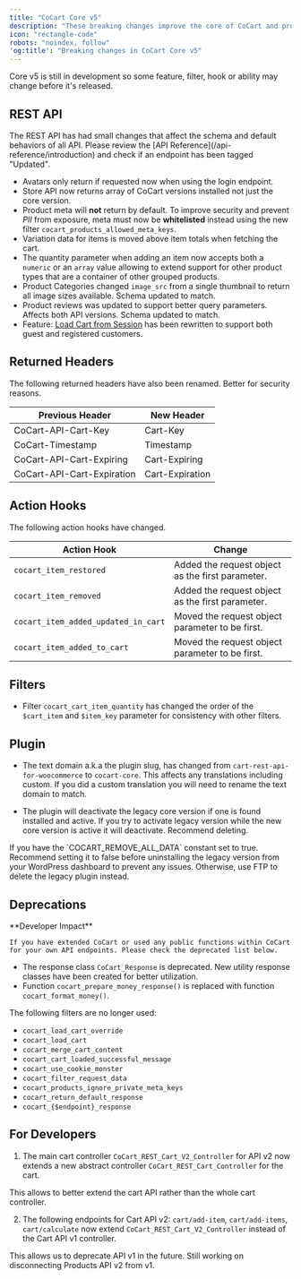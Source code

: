```yaml
---
title: "CoCart Core v5"
description: "These breaking changes improve the core of CoCart and provides better support for these specific features."
icon: "rectangle-code"
robots: "noindex, follow"
'og:title': "Breaking changes in CoCart Core v5"
---
```


<Warning>
    Core v5 is still in development so some feature, filter, hook or ability may change before it's released.
</Warning>

## REST API

<Note>
    The REST API has had small changes that affect the schema and default behaviors of all API. Please review the [API Reference](/api-reference/introduction) and check if an endpoint has been tagged "Updated".
</Note>

* Avatars only return if requested now when using the login endpoint.
* Store API now returns array of CoCart versions installed not just the core version.
* Product meta will **not** return by default. To improve security and prevent _PII_ from exposure, meta must now be **whitelisted** instead using the new filter `cocart_products_allowed_meta_keys`.
* Variation data for items is moved above item totals when fetching the cart.
* The quantity parameter when adding an item now accepts both a `numeric` or an `array` value allowing to extend support for other product types that are a container of other grouped products.
* Product Categories changed `image_src` from a single thumbnail to return all image sizes available. Schema updated to match.
* Product reviews was updated to support better query parameters. Affects both API versions. Schema updated to match.
* Feature: [Load Cart from Session](/documentation/learn/load-cart) has been rewritten to support both guest and registered customers.

## Returned Headers

The following returned headers have also been renamed. Better for security reasons.

| Previous Header            | New Header           |
| -------------------------- | -------------------- |
| CoCart-API-Cart-Key        | Cart-Key             |
| CoCart-Timestamp           | Timestamp            |
| CoCart-API-Cart-Expiring   | Cart-Expiring        |
| CoCart-API-Cart-Expiration | Cart-Expiration      |

## Action Hooks

The following action hooks have changed.

| Action Hook                         | Change                                           |
| ----------------------------------- | ------------------------------------------------ |
| `cocart_item_restored`              | Added the request object as the first parameter. |
| `cocart_item_removed`               | Added the request object as the first parameter. |
| `cocart_item_added_updated_in_cart` | Moved the request object parameter to be first.  |
| `cocart_item_added_to_cart`         | Moved the request object parameter to be first.  |

## Filters

* Filter `cocart_cart_item_quantity` has changed the order of the `$cart_item` and `$item_key` parameter for consistency with other filters.

## Plugin

* The text domain a.k.a the plugin slug, has changed from `cart-rest-api-for-woocommerce` to `cocart-core`. This affects any translations including custom. If you did a custom translation you will need to rename the text domain to match.

* The plugin will deactivate the legacy core version if one is found installed and active. If you try to activate legacy version while the new core version is active it will deactivate. Recommend deleting.

<Tip>
    If you have the `COCART_REMOVE_ALL_DATA` constant set to true. Recommend setting it to false before uninstalling the legacy version from your WordPress dashboard to prevent any issues. Otherwise, use FTP to delete the legacy plugin instead.
</Tip>

## Deprecations

<Tip>
    **Developer Impact**

    If you have extended CoCart or used any public functions within CoCart for your own API endpoints. Please check the deprecated list below.
</Tip>

* The response class `CoCart_Response` is deprecated. New utility response classes have been created for better utilization.
* Function `cocart_prepare_money_response()` is replaced with function `cocart_format_money()`.

The following filters are no longer used:

* `cocart_load_cart_override`
* `cocart_load_cart`
* `cocart_merge_cart_content`
* `cocart_cart_loaded_successful_message`
* `cocart_use_cookie_monster`
* `cocart_filter_request_data`
* `cocart_products_ignore_private_meta_keys`
* `cocart_return_default_response`
* `cocart_{$endpoint}_response`

## For Developers

1. The main cart controller `CoCart_REST_Cart_V2_Controller` for API v2 now extends a new abstract controller `CoCart_REST_Cart_Controller` for the cart.

<Note>
    This allows to better extend the cart API rather than the whole cart controller.
</Note>

2. The following endpoints for Cart API v2: `cart/add-item`, `cart/add-items`, `cart/calculate` now extend `CoCart_REST_Cart_V2_Controller` instead of the Cart API v1 controller.

<Note>
    This allows us to deprecate API v1 in the future. Still working on disconnecting Products API v2 from v1.
</Note>
